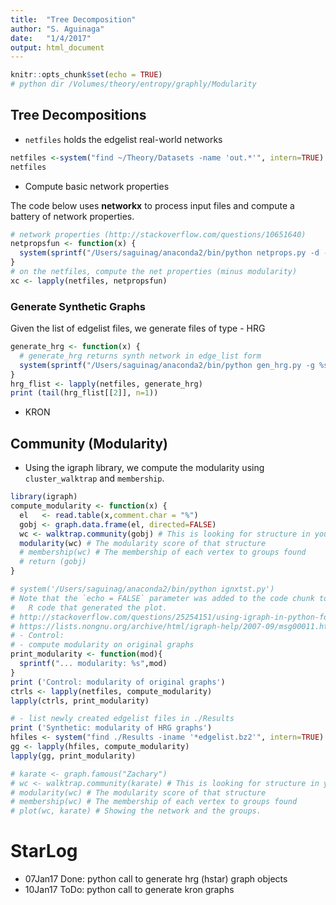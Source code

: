 ```yaml
---
title:  "Tree Decomposition"
author: "S. Aguinaga"
date:   "1/4/2017"
output: html_document
---
```


```r
knitr::opts_chunk$set(echo = TRUE)
# python dir /Volumes/theory/entropy/graphly/Modularity
```

## Tree Decompositions
- `netfiles` holds the edgelist real-world networks

```r
netfiles <-system("find ~/Theory/Datasets -name 'out.*'", intern=TRUE)
netfiles
```

- Compute basic network properties

The code below uses **networkx** to process input files and compute a battery of network properties.

```r
# network properties (http://stackoverflow.com/questions/10651640)
netpropsfun <- function(x) {
  system(sprintf("/Users/saguinag/anaconda2/bin/python netprops.py -d -g %s", x))
}
# on the netfiles, compute the net properties (minus modularity)
xc <- lapply(netfiles, netpropsfun)

```

### Generate Synthetic Graphs
Given the list of edgelist files, we generate files of type 
- HRG
```r
generate_hrg <- function(x) {
  # generate_hrg returns synth network in edge_list form
  system(sprintf("/Users/saguinag/anaconda2/bin/python gen_hrg.py -g %s", x), intern=TRUE)
}
hrg_flist <- lapply(netfiles, generate_hrg)
print (tail(hrg_flist[[2]], n=1))
```
- KRON

## Community (Modularity)
- Using the igraph library, we compute the modularity using `cluster_walktrap` and `membership`.
```r
library(igraph)
compute_modularity <- function(x) {
  el   <- read.table(x,comment.char = "%")
  gobj <- graph.data.frame(el, directed=FALSE)
  wc <- walktrap.community(gobj) # This is looking for structure in your graph
  modularity(wc) # The modularity score of that structure
  # membership(wc) # The membership of each vertex to groups found
  # return (gobj)
}
```

```r
# system('/Users/saguinag/anaconda2/bin/python ignxtst.py')
# Note that the `echo = FALSE` parameter was added to the code chunk to prevent printing of the
#   R code that generated the plot.
# http://stackoverflow.com/questions/25254151/using-igraph-in-python-for-community-detection-and-writing-community-number-for
# https://lists.nongnu.org/archive/html/igraph-help/2007-09/msg00011.html
# - Control:
# - compute modularity on original graphs 
print_modularity <- function(mod){
  sprintf("... modularity: %s",mod)
}
print ('Control: modularity of original graphs')
ctrls <- lapply(netfiles, compute_modularity)
lapply(ctrls, print_modularity)

# - list newly created edgelist files in ./Results
print ('Synthetic: modularity of HRG graphs')
hfiles <- system("find ./Results -iname '*edgelist.bz2'", intern=TRUE)
gg <- lapply(hfiles, compute_modularity)
lapply(gg, print_modularity)

# karate <- graph.famous("Zachary")
# wc <- walktrap.community(karate) # This is looking for structure in your graph
# modularity(wc) # The modularity score of that structure
# membership(wc) # The membership of each vertex to groups found
# plot(wc, karate) # Showing the network and the groups.
```

# StarLog
- 07Jan17 Done: python call to generate hrg (hstar) graph objects
- 10Jan17 ToDo: python call to generate kron graphs
